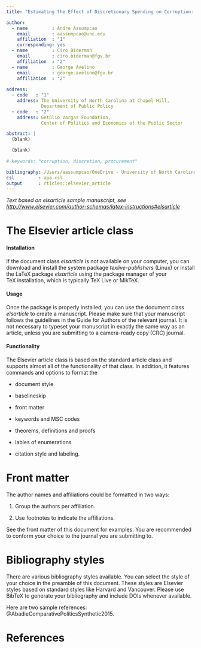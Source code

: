 ```yaml
---
title: "Estimating the Effect of Discretionary Spending on Corruption: Evidence from Brazilian Municipalities"

author:
  - name         : Andre Assumpcao
    email        : aassumpcao@unc.edu
    affiliation  : "1"
    corresponding: yes
  - name         : Ciro Biderman
    email        : ciro.biderman@fgv.br
    affiliation  : "2"
  - name         : George Avelino
    email        : george.avelino@fgv.br
    affiliation  : "2"
    
address:
  - code   : "1"
    address: The University of North Carolina at Chapel Hill,
             Department of Public Policy
  - code   : "2"
    address: Getúlio Vargas Foundation,
             Center of Politics and Economics of the Public Sector

abstract: |
  (blank)

  (blank)
  
# keywords: "corruption, discretion, procurement"

bibliography: /Users/aassumpcao/OneDrive - University of North Carolina at Chapel Hill/Documents/Library/library.bib
csl         : apa.csl
output      : rticles::elsevier_article
---
```


_Text based on elsarticle sample manuscript, see [http://www.elsevier.com/author-schemas/latex-instructions#elsarticle](http://www.elsevier.com/author-schemas/latex-instructions#elsarticle)_


The Elsevier article class
==========================

#### Installation

If the document class *elsarticle* is not available on your computer,
you can download and install the system package *texlive-publishers*
(Linux) or install the LaTeX package *elsarticle* using the package
manager of your TeX installation, which is typically TeX Live or MikTeX.

#### Usage

Once the package is properly installed, you can use the document class
*elsarticle* to create a manuscript. Please make sure that your
manuscript follows the guidelines in the Guide for Authors of the
relevant journal. It is not necessary to typeset your manuscript in
exactly the same way as an article, unless you are submitting to a
camera-ready copy (CRC) journal.

#### Functionality

The Elsevier article class is based on the standard article class and
supports almost all of the functionality of that class. In addition, it
features commands and options to format the

-   document style

-   baselineskip

-   front matter

-   keywords and MSC codes

-   theorems, definitions and proofs

-   lables of enumerations

-   citation style and labeling.

Front matter
============

The author names and affiliations could be formatted in two ways:

(1) Group the authors per affiliation.

(2) Use footnotes to indicate the affiliations.

See the front matter of this document for examples. You are recommended
to conform your choice to the journal you are submitting to.

Bibliography styles
===================

There are various bibliography styles available. You can select the
style of your choice in the preamble of this document. These styles are
Elsevier styles based on standard styles like Harvard and Vancouver.
Please use BibTeX to generate your bibliography and include DOIs
whenever available.

Here are two sample references: @AbadieComparativePoliticsSynthetic2015.

References {#references .unnumbered}
==========
